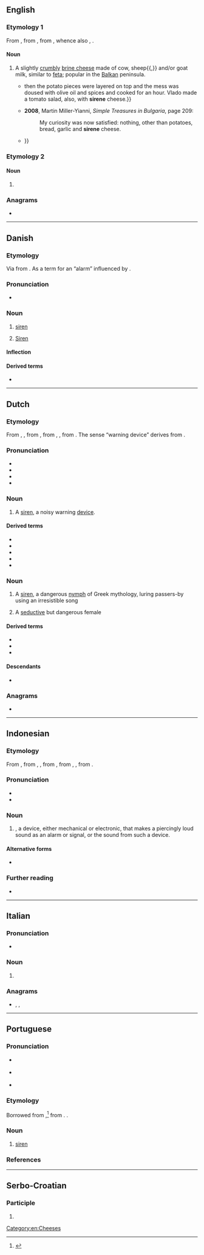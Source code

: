 {{also|Sirene|sirène|širene}}
==English==

===Etymology 1===
From {{bor|en|bg|сирене}}, from {{der|en|sla-pro}}, from {{der|en|ine-pro|*suros}}, whence also {{cog|en|sour}}, {{cog|de|sauer}}.

{{wikipedia}}

====Noun====
{{en-noun|-}}

# {{lb|en|uncommon}} A slightly [[crumbly]] [[brine cheese]] made of cow, sheep{{,}} and/or goat milk, similar to [[feta]]; popular in the [[Balkan]] peninsula.
#* {{quote-book|en|year=2006|author=M. H. Wolfe|title=Gone Away|page=65|passage={{...}} then the potato pieces were layered on top and the mess was doused with olive oil and spices and cooked for an hour. Vlado made a tomato salad, also, with '''sirene''' cheese.}}
#* '''2008''', Martin Miller-Yianni, ''Simple Treasures in Bulgaria'', page 209:
#*: My curiosity was now satisfied: nothing, other than potatoes, bread, garlic and '''sirene''' cheese.
#* {{quote-book|en|year=2011|author=Ken Albala|title=Food Cultures of the World Encyclopedia|page=66|passage=A strudel-like ''banitsa'' (pastry) is eaten, which is an interlayering of '''sirene''' cheese with phyllo pastry—though it may also contain leeks or spinach {{...}}}}

===Etymology 2===

====Noun====
{{en-noun|s|sirenæ}}

# {{lb|en|possibly|_|dated}} {{alternative spelling of|en|siren}}

===Anagrams===
* {{anagrams|en|a=eeinrs|Eisner|irenes|seiner|serein|serine}}

[[Category:en:Cheeses]]

----

==Danish==

===Etymology===
Via {{der|da|la|Sīrēn}} from {{der|da|grc|Σειρήν}}. As a term for an “alarm” influenced by {{der|da|fr|sirène}}.

===Pronunciation===
* {{IPA|da|[siˈʁɛːnə]|[siˈʁæːnə]}}

===Noun===
{{da-noun|n|r}}

# [[siren]] {{q|an alarm with a piercing sound}}
# {{lb|da|Greek mythology}} [[Siren]] {{q|female monsters with a seductive voice}}

====Inflection====
{{da-decl|n|r}}

====Derived terms====
* {{l|da|sirenesang}}

----

==Dutch==

===Etymology===
From {{inh|nl|dum|sirena}}, {{m|dum|serene}}, from {{der|nl|fro|sereine}}, from {{der|nl|LL.|sirēna}}, {{der|nl|la|Sīrēn}}, from {{der|nl|grc|Σειρήν}}. The sense “warning device” derives from {{der|nl|fr|sirène}}.

===Pronunciation===
* {{IPA|nl|/ˌsiˈreː.nə/}}
* {{audio|nl|Nl-sirene.ogg|Audio}}
* {{hyphenation|nl|si|re|ne}}
* {{rhymes|nl|eːnə}}

===Noun===
{{nl-noun|f|-s|sirenetje}}

# A [[siren]], a noisy warning [[device]].

====Derived terms====
* {{l|nl|ambulancesirene}}
* {{l|nl|brandweersirene}}
* {{l|nl|politiesirene}}
* {{l|nl|sirenegeloei}}
* {{l|nl|sirenegeluid}}

===Noun===
{{nl-noun|f|-en|pl2=-s|sirenetje}}

# {{lb|nl|Greek mythology}} A [[siren]], a dangerous [[nymph]] of Greek mythology, luring passers-by using an irresistible song
# {{lb|nl|figuratively}} A [[seductive]] but dangerous female

====Derived terms====
* {{l|nl|sirenisch}}
* {{l|nl|sirenenlied}}
* {{l|nl|sirenenzang}}

====Descendants====
* {{desc|id|bor=1|sirene}}

===Anagrams===
* {{l|nl|sieren}}

----

==Indonesian==

===Etymology===
From {{bor|id|nl|sirene}}, from {{der|id|dum|sirena}}, {{m|dum|serene}}, from {{der|id|fro|sereine}}, from {{der|id|LL.|sirēna}}, {{der|id|la|Sīrēn}}, from {{der|id|grc|Σειρήν}}.

===Pronunciation===
* {{IPA|id|[siˈrenə]}}
* {{hyphenation|id|si|ré|nê}}

===Noun===
{{head|id|noun|head2=sirénê|}}
# {{l|en|siren}}, a device, either mechanical or electronic, that makes a piercingly loud sound as an alarm or signal, or the sound from such a device.

====Alternative forms====
* {{alter|ms|siren}} {{q|Brunei|Malaysia|Singapore}}

===Further reading===
* {{R:KBBI Daring}}

----

==Italian==

===Pronunciation===
* {{rhymes|it|ɛne}}

===Noun===
{{head|it|noun plural form|g=f}}

# {{plural of|it|sirena}}

===Anagrams===
* {{l|it|resine}}, {{l|it|sereni}}, {{l|it|serine}}

----

==Portuguese==

===Pronunciation===
* {{a|PT}} {{IPA|pt|/si.ˈrɛ.n(ə)/}}
* {{a|BR}} {{IPA|pt|/si.ˈɾe.ni/}}
* {{hyphenation|pt|si|re|ne}}

===Etymology===
Borrowed from {{bor|pt|fr|sirène}},<ref>{{R:pt:Infopédia}}</ref> from {{der|pt|la|sirēna}}. {{doublet|pt|sereia}}.

===Noun===
{{pt-noun|f}}

# [[siren]] {{gloss|device that produces a piercing loud sounds as an alarm of signal}}

===References===
<references/>

----

==Serbo-Croatian==

===Participle===
{{sh-participle}}

# {{inflection of|sh|siriti||f|p|pass|past|part}}